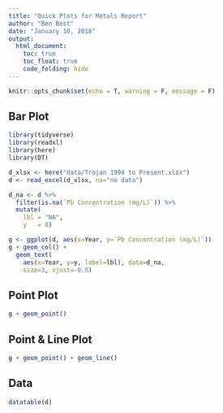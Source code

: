 ```yaml
---
title: "Quick Plots for Metals Report"
author: "Ben Best"
date: "January 10, 2018"
output:
  html_document:
    toc: true
    toc_float: true
    code_folding: hide
---
```


```r
knitr::opts_chunk$set(echo = T, warning = F, message = F)
```

## Bar Plot

```r
library(tidyverse)
library(readxl)
library(here)
library(DT)

d_xlsx <- here("data/Trojan 1994 to Present.xlsx")
d <- read_excel(d_xlsx, na="no data")

d_na <- d %>% 
  filter(is.na(`Pb Concentration (mg/L)`)) %>%
  mutate(
    lbl = "NA",
    y   = 0)

g <- ggplot(d, aes(x=Year, y=`Pb Concentration (mg/L)`))
g + geom_col() +
  geom_text(
    aes(x=Year, y=y, label=lbl), data=d_na,
    size=3, vjust=-0.5)
```

## Point Plot

```r
g + geom_point()
```

## Point & Line Plot

```r
g + geom_point() + geom_line()
```

## Data

```r
datatable(d)
```

